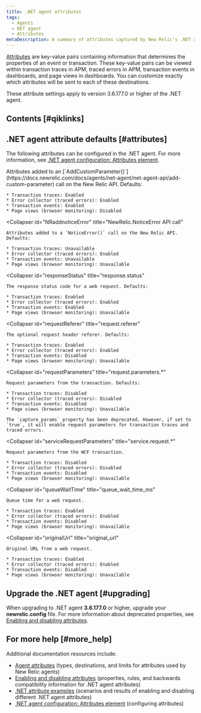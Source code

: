 ```yaml
---
title: .NET agent attributes
tags:
  - Agents
  - NET agent
  - Attributes
metaDescription: A summary of attributes captured by New Relic's .NET agent.
---
```


[Attributes](/docs/features/agent-attributes) are key-value pairs containing information that determines the properties of an event or transaction. These key-value pairs can be viewed within transaction traces in APM, traced errors in APM, transaction events in dashboards, and page views in dashboards. You can customize exactly which attributes will be sent to each of these destinations.

These attribute settings apply to version 3.6.177.0 or higher of the .NET agent.

## Contents [#qiklinks]

## .NET agent attribute defaults [#attributes]

The following attributes can be configured in the .NET agent. For more information, see [.NET agent configuration: Attributes element](/docs/agents/net-agent/installation-configuration/net-agent-configuration/#agent-attributes).

<CollapserGroup>
  <Collapser
    id="NRaddCustomParameter"
    title="NewRelic.AddCustomParameter API call"
  >
    Attributes added to an [`AddCustomParameter()`](https://docs.newrelic.com/docs/agents/net-agent/net-agent-api/add-custom-parameter) call on the New Relic API. Defaults:

    * Transaction traces: Enabled
    * Error collector (traced errors): Enabled
    * Transaction events: Enabled
    * Page views (browser monitoring): Disabled
  </Collapser>

  <Collapser
    id="NRaddnoticeError"
    title="NewRelic.NoticeError API call"
  >
    Attributes added to a `NoticeError()` call on the New Relic API. Defaults:

    * Transaction traces: Unavailable
    * Error collector (traced errors): Enabled
    * Transaction events: Unavailable
    * Page views (browser monitoring): Unavailable
  </Collapser>

  <Collapser
    id="responseStatus"
    title="response.status"
  >
    The response status code for a web request. Defaults:

    * Transaction traces: Enabled
    * Error collector (traced errors): Enabled
    * Transaction events: Enabled
    * Page views (browser monitoring): Unavailable
  </Collapser>

  <Collapser
    id="requestReferer"
    title="request.referer"
  >
    The optional request header referer. Defaults:

    * Transaction traces: Enabled
    * Error collector (traced errors): Enabled
    * Transaction events: Disabled
    * Page views (browser monitoring): Unavailable
  </Collapser>

  <Collapser
    id="requestParameters"
    title="request.parameters.*"
  >
    Request parameters from the transaction. Defaults:

    * Transaction traces: Disabled
    * Error collector (traced errors): Disabled
    * Transaction events: Disabled
    * Page views (browser monitoring): Unavailable

    The `capture_params` property has been deprecated. However, if set to `true`, it will enable request parameters for transaction traces and traced errors.
  </Collapser>

  <Collapser
    id="serviceRequestParameters"
    title="service.request.*"
  >
    Request parameters from the WCF transaction.

    * Transaction traces: Disabled
    * Error collector (traced errors): Disabled
    * Transaction events: Disabled
    * Page views (browser monitoring): Unavailable
  </Collapser>

  <Collapser
    id="queueWaitTime"
    title="queue_wait_time_ms"
  >
    Queue time for a web request.

    * Transaction traces: Enabled
    * Error collector (traced errors): Enabled
    * Transaction events: Disabled
    * Page views (browser monitoring): Unavailable
  </Collapser>

  <Collapser
    id="originalUrl"
    title="original_url"
  >
    Original URL from a web request.

    * Transaction traces: Enabled
    * Error collector (traced errors): Enabled
    * Transaction events: Disabled
    * Page views (browser monitoring): Unavailable
  </Collapser>
</CollapserGroup>

## Upgrade the .NET agent [#upgrading]

When upgrading to .NET agent **3.6.177.0** or higher, upgrade your **newrelic.config** file. For more information about deprecated properties, see [Enabling and disabling attributes](/docs/agents/net-agent/attributes/enabling-disabling-attributes#deprecated).

## For more help [#more_help]

Additional documentation resources include:

* [Agent attributes](/docs/features/agent-attributes) (types, destinations, and limits for attributes used by New Relic agents)
* [Enabling and disabling attributes](/docs/agents/net-agent/attributes/enabling-disabling-attributes) (properties, rules, and backwards compatibility information for .NET agent attributes)
* [.NET attribute examples](/docs/agents/net-agent/attributes/net-attribute-examples) (scenarios and results of enabling and disabling different .NET agent attributes)
* [.NET agent configuration: Attributes element](/docs/agents/net-agent/installation-configuration/net-agent-configuration) (configuring attributes)
